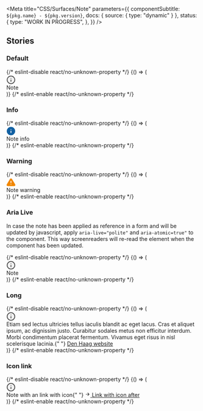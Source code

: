

<Meta
  title="CSS/Surfaces/Note"
  parameters={{
    componentSubtitle: `${pkg.name} - ${pkg.version}`,
    docs: { source: { type: "dynamic" } },
    status: {
      type: "WORK IN PROGRESS",
    },
  }}
/>

<Description markdown={readme} />

## Stories

### Default

<Canvas>
  {/* eslint-disable react/no-unknown-property */}
  <Story name="Default">
    {() => (
      <div class="denhaag-note" role="note">
        <svg
          aria-label="Note:"
          role="img"
          class="denhaag-note__icon"
          width="24"
          height="24"
          viewBox="0 0 24 24"
          fill="none"
          xmlns="http://www.w3.org/2000/svg"
        >
          <path
            d="M12 22.5C17.5228 22.5 22 18.0228 22 12.5C22 6.97715 17.5228 2.5 12 2.5C6.47715 2.5 2 6.97715 2 12.5C2 18.0228 6.47715 22.5 12 22.5Z"
            fill="#F1F1F1"
            stroke="#4B4B4B"
            stroke-width="2"
            stroke-linecap="round"
            stroke-linejoin="round"
          />
          <path
            fill="#4B4B4B"
            stroke="#4B4B4B"
            stroke-width="2"
            stroke-linecap="round"
            stroke-linejoin="round"
            d="M12 16.5V12.5"
          />
          <path
            fill="#4B4B4B"
            stroke="#4B4B4B"
            stroke-width="2"
            stroke-linecap="round"
            stroke-linejoin="round"
            d="M12 8.5H12.01"
          />
        </svg>
        <div>Note</div>
      </div>
    )}
  </Story>
  {/* eslint-enable react/no-unknown-property */}
</Canvas>

### Info

<Canvas>
  {/* eslint-disable react/no-unknown-property */}
  <Story name="Info">
    {() => (
      <div class="denhaag-note denhaag-note--info" role="note">
        <svg
          aria-label="Info:"
          role="img"
          class="denhaag-note__icon"
          width="24"
          height="24"
          viewBox="0 0 24 24"
          fill="none"
          xmlns="http://www.w3.org/2000/svg"
        >
          <path
            d="M12 22.5C17.5228 22.5 22 18.0228 22 12.5C22 6.97715 17.5228 2.5 12 2.5C6.47715 2.5 2 6.97715 2 12.5C2 18.0228 6.47715 22.5 12 22.5Z"
            fill="#1261A3"
            stroke="#1261A3"
            stroke-width="2"
            stroke-linecap="round"
            stroke-linejoin="round"
          />
          <path
            fill="#fff"
            stroke="#fff"
            stroke-width="2"
            stroke-linecap="round"
            stroke-linejoin="round"
            d="M12 16.5V12.5"
          />
          <path
            fill="#fff"
            stroke="#fff"
            stroke-width="2"
            stroke-linecap="round"
            stroke-linejoin="round"
            d="M12 8.5H12.01"
          />
        </svg>
        <div>Note info</div>
      </div>
    )}
  </Story>
  {/* eslint-enable react/no-unknown-property */}
</Canvas>

### Warning

<Canvas>
  {/* eslint-disable react/no-unknown-property */}
  <Story name="Warning">
    {() => (
      <div class="denhaag-note denhaag-note--warning" role="note">
        <svg
          aria-label="Warning:"
          role="img"
          class="denhaag-note__icon"
          width="24"
          height="24"
          viewBox="0 0 24 24"
          fill="none"
          xmlns="http://www.w3.org/2000/svg"
        >
          <path
            fill="#F18700"
            stroke="#F18700"
            stroke-width="2"
            stroke-linecap="round"
            stroke-linejoin="round"
            d="M10.2898 4.35923L1.81978 18.4992C1.64514 18.8017 1.55274 19.1445 1.55177 19.4937C1.55079 19.843 1.64127 20.1864 1.8142 20.4898C1.98714 20.7931 2.2365 21.046 2.53748 21.2231C2.83847 21.4002 3.18058 21.4954 3.52978 21.4992H20.4698C20.819 21.4954 21.1611 21.4002 21.4621 21.2231C21.7631 21.046 22.0124 20.7931 22.1854 20.4898C22.3583 20.1864 22.4488 19.843 22.4478 19.4937C22.4468 19.1445 22.3544 18.8017 22.1798 18.4992L13.7098 4.35923C13.5315 4.06533 13.2805 3.82235 12.981 3.65371C12.6814 3.48508 12.3435 3.39648 11.9998 3.39648C11.656 3.39648 11.3181 3.48508 11.0186 3.65371C10.7191 3.82235 10.468 4.06533 10.2898 4.35923Z"
          />
          <path
            fill="#fff"
            stroke="#fff"
            stroke-width="2"
            stroke-linecap="round"
            stroke-linejoin="round"
            d="M12 17.5H12.01"
          />
          <path
            fill="#fff"
            stroke="#fff"
            stroke-width="2"
            stroke-linecap="round"
            stroke-linejoin="round"
            d="M12 9.5V13.5"
          />
        </svg>
        <div>Note warning</div>
      </div>
    )}
  </Story>
  {/* eslint-enable react/no-unknown-property */}
</Canvas>

### Aria Live

In case the note has been applied as reference in a form and will be updated by javascript, apply `aria-live="polite"` and `aria-atomic=true"` to the component.
This way screenreaders will re-read the element when the component has been updated.

<Canvas>
  {/* eslint-disable react/no-unknown-property */}
  <Story name="Aria Live">
    {() => (
      <div class="denhaag-note" role="note" aria-atomic="true" aria-live="polite">
        <svg
          aria-label="Note:"
          role="img"
          class="denhaag-note__icon"
          width="24"
          height="24"
          viewBox="0 0 24 24"
          fill="none"
          xmlns="http://www.w3.org/2000/svg"
        >
          <path
            d="M12 22.5C17.5228 22.5 22 18.0228 22 12.5C22 6.97715 17.5228 2.5 12 2.5C6.47715 2.5 2 6.97715 2 12.5C2 18.0228 6.47715 22.5 12 22.5Z"
            fill="#F1F1F1"
            stroke="#4B4B4B"
            stroke-width="2"
            stroke-linecap="round"
            stroke-linejoin="round"
          />
          <path
            fill="#4B4B4B"
            stroke="#4B4B4B"
            stroke-width="2"
            stroke-linecap="round"
            stroke-linejoin="round"
            d="M12 16.5V12.5"
          />
          <path
            fill="#4B4B4B"
            stroke="#4B4B4B"
            stroke-width="2"
            stroke-linecap="round"
            stroke-linejoin="round"
            d="M12 8.5H12.01"
          />
        </svg>
        <div>Note</div>
      </div>
    )}
  </Story>
  {/* eslint-enable react/no-unknown-property */}
</Canvas>

### Long

<Canvas>
  {/* eslint-disable react/no-unknown-property */}
  <Story name="Long">
    {() => (
      <div class="denhaag-note" role="note">
        <svg
          aria-label="Note:"
          role="img"
          class="denhaag-note__icon"
          width="24"
          height="24"
          viewBox="0 0 24 24"
          fill="none"
          xmlns="http://www.w3.org/2000/svg"
        >
          <path
            d="M12 22.5C17.5228 22.5 22 18.0228 22 12.5C22 6.97715 17.5228 2.5 12 2.5C6.47715 2.5 2 6.97715 2 12.5C2 18.0228 6.47715 22.5 12 22.5Z"
            fill="#F1F1F1"
            stroke="#4B4B4B"
            stroke-width="2"
            stroke-linecap="round"
            stroke-linejoin="round"
          />
          <path
            fill="#4B4B4B"
            stroke="#4B4B4B"
            stroke-width="2"
            stroke-linecap="round"
            stroke-linejoin="round"
            d="M12 16.5V12.5"
          />
          <path
            fill="#4B4B4B"
            stroke="#4B4B4B"
            stroke-width="2"
            stroke-linecap="round"
            stroke-linejoin="round"
            d="M12 8.5H12.01"
          />
        </svg>
        <div>
          Etiam sed lectus ultricies tellus iaculis blandit ac eget lacus. Cras et aliquet ipsum, ac dignissim justo.
          Curabitur sodales metus non efficitur interdum. Morbi condimentum placerat fermentum. Vivamus eget risus in
          nisl scelerisque lacinia.{" "}
          <a href="https://denhaag.nl" class="denhaag-link">
            <span>Den Haag website</span>
          </a>
        </div>
      </div>
    )}
  </Story>
  {/* eslint-enable react/no-unknown-property */}
</Canvas>

### Icon link

<Canvas>
  {/* eslint-disable react/no-unknown-property */}
  <Story name="Icon link">
    {() => (
      <div class="denhaag-note" role="note" aria-atomic="true" aria-live="polite">
        <svg
          aria-label="Note:"
          role="img"
          class="denhaag-note__icon"
          width="24"
          height="24"
          viewBox="0 0 24 24"
          fill="none"
          xmlns="http://www.w3.org/2000/svg"
        >
          <path
            d="M12 22.5C17.5228 22.5 22 18.0228 22 12.5C22 6.97715 17.5228 2.5 12 2.5C6.47715 2.5 2 6.97715 2 12.5C2 18.0228 6.47715 22.5 12 22.5Z"
            fill="#F1F1F1"
            stroke="#4B4B4B"
            stroke-width="2"
            stroke-linecap="round"
            stroke-linejoin="round"
          />
          <path
            fill="#4B4B4B"
            stroke="#4B4B4B"
            stroke-width="2"
            stroke-linecap="round"
            stroke-linejoin="round"
            d="M12 16.5V12.5"
          />
          <path
            fill="#4B4B4B"
            stroke="#4B4B4B"
            stroke-width="2"
            stroke-linecap="round"
            stroke-linejoin="round"
            d="M12 8.5H12.01"
          />
        </svg>
        <div>
          Note with an link with icon{" "}
          <a href="#example-link" tabindex="0" class="denhaag-link denhaag-link--with-icon denhaag-link--with-icon-end">
            <span class="denhaag-link__icon">
              <svg
                width="1em"
                height="1em"
                viewBox="0 0 24 24"
                fill="none"
                xmlns="http://www.w3.org/2000/svg"
                class="denhaag-icon"
                focusable="false"
                aria-hidden="true"
                shape-rendering="auto"
              >
                <path
                  d="M12.293 5.293a1 1 0 011.414 0l6 6a1 1 0 010 1.414l-6 6a1 1 0 01-1.414-1.414L16.586 13H5a1 1 0 110-2h11.586l-4.293-4.293a1 1 0 010-1.414z"
                  fill="currentColor"
                ></path>
              </svg>
            </span>
            <span>Link with icon after</span>
          </a>
        </div>
      </div>
    )}
  </Story>
  {/* eslint-enable react/no-unknown-property */}
</Canvas>
